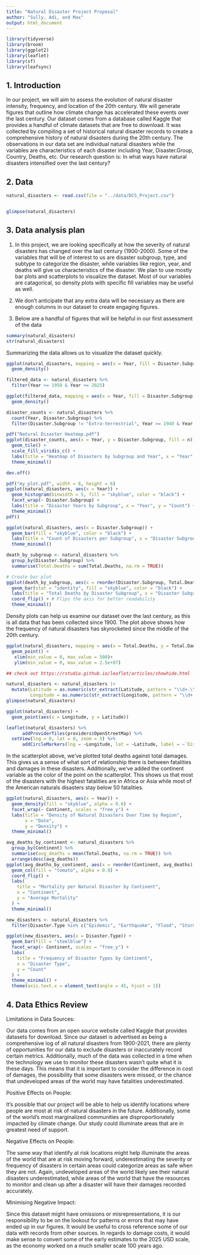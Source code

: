 ```yaml
---
title: "Natural Disaster Project Proposal"
author: "Sully, Adi, and Max"
output: html_document
---
```


```r
library(tidyverse)
library(broom)
library(ggplot2)
library(leaflet)
library(sf)
library(leafsync)
```

## 1. Introduction

In our project, we will aim to assess the evolution of natural disaster intensity, frequency, and location of the 20th century. We will generate figures that outline how climate change has accelerated these events over the last century. Our dataset comes from a database called Kaggle that provides a handful of climate datasets that are free to download. It was collected by compiling a set of historical natural disaster records to create a comprehensive history of natural disasters during the 20th century. The observations in our data set are individual natural disasters while the variables are characteristics of each disaster including Year, Disaster.Group, Country, Deaths, etc. Our research question is: In what ways have natural disasters intensified over the last century?

## 2. Data

```r
natural_disasters <- read.csv(file = "../data/DCS_Project.csv")


glimpse(natural_disasters)

```



## 3. Data analysis plan

1.    In this project, we are looking specifically at how the severity of natural disasters has changed over the last century (1900-2000). Some of the variables that will be of interest to us are disaster subgroup, type, and subtype to categorize the disaster, while variables like region, year, and deaths will give us characteristics of the disaster. We plan to use mostly bar plots and scatterplots to visualize the dataset. Most of our variables are catagorical, so density plots with specific fill variables may be useful as well.  

2.    We don't anticipate that any extra data will be necessary as there are enough columns in our dataset to create engaging figures.

3.    Below are a handful of figures that will be helpful in our first assessment of the data

```r
summary(natural_disasters)
str(natural_disasters)
```

Summarizing the data allows us to visualize the dataset quickly.

```r
ggplot(natural_disasters, mapping = aes(x = Year, fill = Disaster.Subgroup, alpha = 0.5)) +
  geom_density()
```
```r
filtered_data <- natural_disasters %>%
  filter(Year >= 1950 & Year <= 2025)

ggplot(filtered_data, mapping = aes(x = Year, fill = Disaster.Subgroup, alpha = 0.2, )) +
  geom_density()
```
```r

disaster_counts <- natural_disasters %>%
  count(Year, Disaster.Subgroup) %>%
  filter(Disaster.Subgroup != "Extra-terrestrial", Year >= 1940 & Year <= 2025)

pdf("Natural Disaster Heatmap.pdf")
ggplot(disaster_counts, aes(x = Year, y = Disaster.Subgroup, fill = n)) +
  geom_tile() +
  scale_fill_viridis_c() +
  labs(title = "Heatmap of Disasters by Subgroup and Year", x = "Year", y = "Disaster Subgroup") +
  theme_minimal()

dev.off()
```
```r
pdf("my_plot.pdf", width = 8, height = 6)
ggplot(natural_disasters, aes(x = Year)) +
  geom_histogram(binwidth = 5, fill = "skyblue", color = "black") +
  facet_wrap(~ Disaster.Subgroup) +
  labs(title = "Disaster Years by Subgroup", x = "Year", y = "Count") +
  theme_minimal()
pdf()
```

```r
ggplot(natural_disasters, aes(x = Disaster.Subgroup)) +
  geom_bar(fill = "skyblue", color = "black") +
  labs(title = "Count of Disasters per Subgroup", x = "Disaster Subgroup", y = "Count") +
  theme_minimal()
```
```r
death_by_subgroup <- natural_disasters %>%
  group_by(Disaster.Subgroup) %>%
  summarise(Total.Deaths = sum(Total.Deaths, na.rm = TRUE))

# Create bar plot
ggplot(death_by_subgroup, aes(x = reorder(Disaster.Subgroup, Total.Deaths), y = Total.Deaths)) +
  geom_bar(stat = "identity", fill = "skyblue", color = "black") +
  labs(title = "Total Deaths by Disaster Subgroup", x = "Disaster Subgroup", y = "Total Deaths") +
  coord_flip() + # Flips the axis for better readability
  theme_minimal()
```


Density plots can help us examine our dataset over the last century, as this is all data that has been collected since 1900. The plot above shows how the frequency of natural disasters has skyrocketed since the middle of the 20th century. 

```r
ggplot(natural_disasters, mapping = aes(x = Total.Deaths, y = Total.Damages...000.US.., colour = Continent, size = Total.Deaths, alpha = 0.5)) +
  geom_point() +
   xlim(min_value = 0, max_value = 500)+
   ylim(min_value = 0, max_value = 2.5e+07)
```

```r

## check out https://rstudio.github.io/leaflet/articles/showhide.html

natural_disasters <- natural_disasters |>
  mutate(Latitude = as.numeric(str_extract(Latitude, pattern = "\\d+.\\d+")),
         Longitude = as.numeric(str_extract(Longitude, pattern = "\\d+.\\d+"))) 
glimpse(natural_disasters)

ggplot(natural_disasters) +
  geom_point(aes(x = Longitude, y = Latitude))

leaflet(natural_disasters) %>% 
      addProviderTiles(providers$OpenStreetMap) %>%
  setView(lng = 0, lat = 0, zoom = 5) %>%
      addCircleMarkers(lng = ~Longitude, lat = ~Latitude, label = ~`Disaster.Type`)#, clusterOptions = markerClusterOptions())
```


In the scatterplot above, we've plotted total deaths against total damages. This gives us a sense of what sort of relationship there is between fatalities and damages in these disasters. Additionally, we've added the continent variable as the color of the point on the scatterplot. This shows us that most of the disasters with the highest fatalities are in Africa or Asia while most of the American naturals disasters stay below 50 fatalities. 

```r
ggplot(natural_disasters, aes(x = Year)) +
  geom_density(fill = "skyblue", alpha = 0.6) +
  facet_wrap(~ Continent, scales = "free_y") +
  labs(title = "Density of Natural Disasters Over Time by Region",
       x = "Date",
       y = "Density") +
  theme_minimal()
```
```r
avg_deaths_by_continent <- natural_disasters %>%
  group_by(Continent) %>%
  summarise(avg_deaths = mean(Total.Deaths, na.rm = TRUE)) %>%
  arrange(desc(avg_deaths))
ggplot(avg_deaths_by_continent, aes(x = reorder(Continent, avg_deaths), y = avg_deaths)) +
  geom_col(fill = "tomato", alpha = 0.8) +
  coord_flip() +
  labs(
    title = "Mortality per Natural Disaster by Continent",
    x = "Continent",
    y = "Average Mortality"
  ) +
  theme_minimal()
```
```r
new_disasters <- natural_disasters %>%
  filter(Disaster.Type %in% c("Epidemic", "Earthquake", "Flood", "Storm", "Landslide"))

ggplot(new_disasters, aes(x = Disaster.Type)) +
  geom_bar(fill = "steelblue") +
  facet_wrap(~ Continent, scales = "free_y") +
  labs(
    title = "Frequency of Disaster Types by Continent",
    x = "Disaster Type",
    y = "Count"
  ) +
  theme_minimal() +
  theme(axis.text.x = element_text(angle = 45, hjust = 1))
```


## 4. Data Ethics Review

Limitations in Data Sources:

Our data comes from an open source website called Kaggle that provides datasets for download. Since our dataset is advertised as being a comprehensive log of all natural disasters from 1900-2021, there are plenty of opportunities for our data to exclude disasters or inaccurately record certain metrics. Additionally, much of the data was collected in a time when the technology we use to monitor these disasters wasn't quite what it is these days. This means that it is important to consider the difference in cost of damages, the possibility that some disasters were missed, or the chance that undeveloped areas of the world may have fatalities underestimated. 

Positive Effects on People:

It's possible that our project will be able to help us identify locations where people are most at risk of natural disasters in the future. Additionally, some of the world's most marginalized communities are disproportionately impacted by climate change. Our study could illuminate areas that are in greatest need of support.

Negative Effects on People:

The same way that identify at risk locations might help illuminate the areas of the world that are at risk moving forward, underestimating the severity or frequency of disasters in certain areas could categorize areas as safe when they are not. Again, undeveloped areas of the world likely see their natural disasters underestimated, while areas of the world that have the resources to monitor and clean up after a disaster will have their damages recorded accurately. 

Minimising Negative Impact:

Since this dataset might have omissions or misrepresentations, it is our responsibility to be on the lookout for patterns or errors that may have ended up in our figures. It would be useful to cross reference some of our data with records from other sources. In regards to damage costs, it would make sense to convert some of the early estimates to the 2025 USD scale, as the economy worked on a much smaller scale 100 years ago. 

